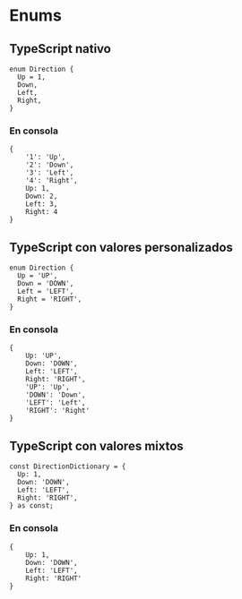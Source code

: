 # Enums

## TypeScript nativo

```tsx
enum Direction {
  Up = 1,
  Down,
  Left,
  Right,
}
```

### En consola

```tsx
{
    '1': 'Up',
    '2': 'Down',
    '3': 'Left',
    '4': 'Right',
    Up: 1,
    Down: 2,
    Left: 3,
    Right: 4
}
```

## TypeScript con valores personalizados

```tsx
enum Direction {
  Up = 'UP',
  Down = 'DOWN',
  Left = 'LEFT',
  Right = 'RIGHT',
}
```

### En consola

```tsx
{
    Up: 'UP',
    Down: 'DOWN',
    Left: 'LEFT',
    Right: 'RIGHT',
    'UP': 'Up',
    'DOWN': 'Down',
    'LEFT': 'Left',
    'RIGHT': 'Right'
}
```

## TypeScript con valores mixtos

```tsx 
const DirectionDictionary = {
  Up: 1,
  Down: 'DOWN',
  Left: 'LEFT',
  Right: 'RIGHT',
} as const;
```

### En consola

```tsx
{
    Up: 1,
    Down: 'DOWN',
    Left: 'LEFT',
    Right: 'RIGHT'
}
```
